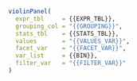 
```r
violinPanel(
  expr_tbl     = {{EXPR_TBL}},
  grouping_col = "{{GROUPING}}",
  stats_tbl    = {{STATS_TBL}},
  values       = "{{VALUES_VAR}}",
  facet_var    = "{{FACET_VAR}}",
  var_list     = {{BIN}}, 
  filter_var   = "{{FILTER_VAR}}"
)
```
